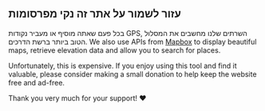<script>
</script>

## עזור לשמור על אתר זה נקי מפרסומות

בכל פעם שאתה מוסיף או מעביר נקודות GPS, השרתים שלנו מחשבים את המסלול הטוב ביותר ברשת הדרכים.
We also use APIs from <a href="https://mapbox.com" target="_blank">Mapbox</a> to display beautiful maps, retrieve elevation data and allow you to search for places.

Unfortunately, this is expensive.
If you enjoy using this tool and find it valuable, please consider making a small donation to help keep the website free and ad-free.

Thank you very much for your support! ❤️

